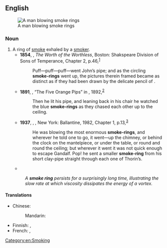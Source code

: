 ==English==
{{wikipedia}}
[[File:Human smoke rings.jpg|thumb|A man blowing smoke rings]]

===Noun===
{{en-noun}}

# A ring of [[smoke]] exhaled by a [[smoker]].
#* '''1854''', {{w|John Ross Dix}}, ''The Worth of the Worthless'', Boston: Shakspeare Division of Sons of Temperance, Chapter 2, p.{{nbsp}}46,<sup>[https://catalog.hathitrust.org/Record/100115728]</sup>
#*: Puff—puff—puff—went John’s pipe; and as the circling '''smoke-rings''' went up, the pictures therein framed became as distinct as if they had been drawn by the delicate pencil of {{w|Hammatt Billings}}.
#* '''1891''', {{w|Arthur Conan Doyle}}, “The Five Orange Pips” in ''{{w|The Adventures of Sherlock Holmes}}'', 1892,<sup>[http://www.gutenberg.org/files/1661/1661-h/1661-h.htm#5]</sup>
#*: Then he lit his pipe, and leaning back in his chair he watched the blue '''smoke-rings''' as they chased each other up to the ceiling.
#* '''1937''', {{w|J. R. R. Tolkien}}, ''{{w|The Hobbit}}'', New York: Ballantine, 1982, Chapter 1, p.{{nbsp}}13,<sup>[https://books.google.ca/books?id=hFfhrCWiLSMC&printsec=frontcover#v=onepage&q&f=false]</sup>
#*: He was blowing the most enormous '''smoke-rings''', and wherever he told one to go, it went—up the chimney, or behind the clock on the mantelpiece, or under the table, or round and round the ceiling; but wherever it went it was not quick enough to escape Gandalf. Pop! he sent a smaller '''smoke-ring''' from his short clay-pipe straight through each one of Thorin’s.
#* {{quote-magazine|date=2013-03
|author=Frank Fish, George Lauder
|title=Not Just Going with the Flow
|volume=101|issue=2|page=114
|magazine=[[w:American Scientist|American Scientist]]
|url=http://www.americanscientist.org/issues/feature/2013/2/not-just-going-with-the-flow
|passage=An extreme version of vorticity is a ''vortex''. The vortex is a spinning, cyclonic mass of fluid, which can be observed in the rotation of water going down a drain, as well as in '''smoke rings''', tornados and hurricanes.}}
#: ''A '''smoke ring''' persists for a surprisingly long time, illustrating the slow rate at which viscosity dissipates the energy of a vortex.''

====Translations====
{{trans-top|smoking trick}}
* Chinese:
*: Mandarin: {{t-needed|cmn}}
{{trans-mid}}
* Finnish: {{t|fi|savurengas}}, {{t+|fi|rengas}}
* French: {{t|fr|rond de fumée|m}}, {{t|fr|ronds de fumée|m-p}}
{{trans-bottom}}

[[Category:en:Smoking]]